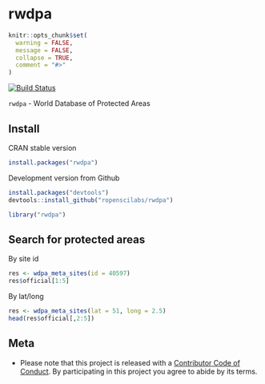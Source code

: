 rwdpa
=====

```r
knitr::opts_chunk$set(
  warning = FALSE,
  message = FALSE,
  collapse = TRUE,
  comment = "#>"
)
```

[![Build Status](https://travis-ci.org/ropenscilabs/rwdpa.svg)](https://travis-ci.org/ropenscilabs/rwdpa)

`rwdpa` - World Database of Protected Areas

## Install

CRAN stable version

```r
install.packages("rwdpa")
```

Development version from Github

```r
install.packages("devtools")
devtools::install_github("ropenscilabs/rwdpa")
```

```r
library("rwdpa")
```

## Search for protected areas

By site id

```r
res <- wdpa_meta_sites(id = 40597)
res$official[1:5]
```

By lat/long

```r
res <- wdpa_meta_sites(lat = 51, long = 2.5)
head(res$official[,2:5])
```

## Meta

* Please note that this project is released with a [Contributor Code of Conduct](CONDUCT.md). By participating in this project you agree to abide by its terms.
